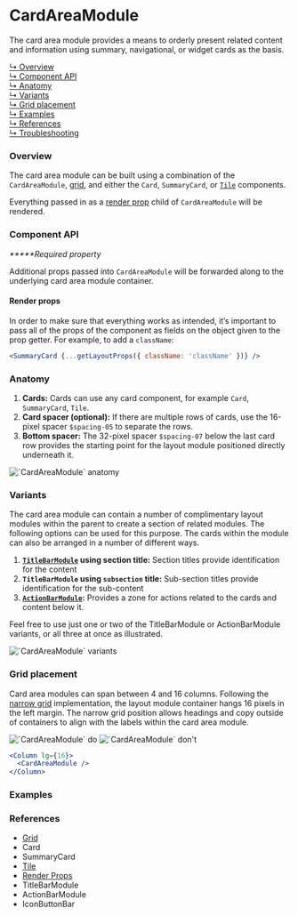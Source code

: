 



# CardAreaModule

The card area module provides a means to orderly present related content and
information using summary, navigational, or widget cards as the basis.

[↳ Overview](#overview)  
[↳ Component API](#component-api)  
[↳ Anatomy](#anatomy)  
[↳ Variants](#variants)  
[↳ Grid placement](#grid-placement)  
[↳ Examples](#examples)  
[↳ References](#references)  
[↳ Troubleshooting](#troubleshooting)

### Overview

The card area module can be built using a combination of the `CardAreaModule`,
[grid](https://react.carbondesignsystem.com/?path=/docs/grid--narrow), and
either the <LinkTo kind="components-card" story="default">`Card`</LinkTo>,
<LinkTo kind="patterns-summarycard" story="with-primary-label">`SummaryCard`</LinkTo>,
or [`Tile`](https://react.carbondesignsystem.com/?path=/docs/tile) components.

Everything passed in as a
[render prop](https://reactjs.org/docs/render-props.html) child of
`CardAreaModule` will be rendered.

<Canvas>
  <Story id="layout-modules-cardareamodule--default" parameters={parameters} />
</Canvas>

### Component API

<ArgsTable />

_**\***Required property_

Additional props passed into `CardAreaModule` will be forwarded along to the
underlying card area module container.

#### Render props

In order to make sure that everything works as intended, it’s important to pass
all of the props of the component as fields on the object given to the prop
getter. For example, to add a `className`:

```jsx
<SummaryCard {...getLayoutProps({ className: 'className' })} />
```

### Anatomy

1. **Cards:** Cards can use any card component, for example `Card`,
   `SummaryCard`, `Tile`.
2. **Card spacer (optional):** If there are multiple rows of cards, use the
   16-pixel spacer `$spacing-05` to separate the rows.
3. **Bottom spacer:** The 32-pixel spacer `$spacing-07` below the last card row
   provides the starting point for the layout module positioned directly
   underneath it.

<img alt="`CardAreaModule` anatomy" src={anatomy} />

### Variants

The card area module can contain a number of complimentary layout modules within
the parent to create a section of related modules. The following options can be
used for this purpose. The cards within the module can also be arranged in a
number of different ways.

1. **[`TitleBarModule`](#references) using section title:** Section titles
   provide identification for the content
2. **`TitleBarModule` using `subsection` title:** Sub-section titles provide
   identification for the sub-content
3. **[`ActionBarModule`](#references):** Provides a zone for actions related to
   the cards and content below it.

Feel free to use just one or two of the TitleBarModule or ActionBarModule
variants, or all three at once as illustrated.

<img alt="`CardAreaModule` variants" src={variants} />

<Source id="layout-modules-cardareamodule--variant" />

### Grid placement

Card area modules can span between 4 and 16 columns. Following the
[narrow grid](https://react.carbondesignsystem.com/?path=/docs/grid--narrow)
implementation, the layout module container hangs 16 pixels in the left margin.
The narrow grid position allows headings and copy outside of containers to align
with the labels within the card area module.

<Row>
  <Column>
    <img alt="`CardAreaModule` do" src={doImage} />
  </Column>

  <Column>
    <img alt="`CardAreaModule` don't" src={dont} />
  </Column>
</Row>

```jsx
<Column lg={16}>
  <CardAreaModule />
</Column>
```

### Examples

<Row>
  <Detail />
</Row>

### References

- [Grid](https://react.carbondesignsystem.com/?path=/docs/grid--narrow)
- <LinkTo kind="components-card" story="default">
    Card
  </LinkTo>
- <LinkTo kind="patterns-summarycard" story="with-primary-label">
    SummaryCard
  </LinkTo>
- [Tile](https://react.carbondesignsystem.com/?path=/docs/tile)
- [Render Props](https://reactjs.org/docs/render-props.html)
- <LinkTo kind="layout-modules-titlebarmodule" story="default">
    TitleBarModule
  </LinkTo>
- <LinkTo kind="layout-modules-actionbarmodule" story="default">
    ActionBarModule
  </LinkTo>
- <LinkTo kind="patterns-iconbuttonbar" story="default">
    IconButtonBar
  </LinkTo>

<Troubleshooting />
